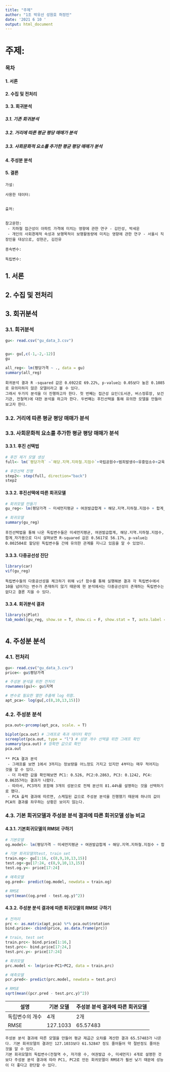 ```yaml
---
title: "주제"
author: "1조 박유선 성원호 허정민"
date: '2021 6 10 '
output: html_document
---
```


# 주제:

### 목차
#### 1. 서론
#### 2. 수집 및 전처리
#### 3. 3. 회귀분석
##### 3.1. 기존 회귀분석
##### 3.2. 거리에 따른 평균 평당 매매가 분석
##### 3.3. 사회문화적 요소를 추가한 평균 평당 매매가 분석
#### 4. 주성분 분석
#### 5. 결론

```
가설:  

사용한 데이터:  


출처:  


참고문헌:  
 - 지하철 접근성이 아파트 가격에 미치는 영향에 관한 연구 - 김민성, 박세운  
 - 개인의 사회경제적 속성과 보행목적이 보행활동량에 미치는 영향에 관한 연구 - 서울시 직장인을 대상으로, 성현곤, 김진유  

종속변수:

독립변수:
```

## 1. 서론

## 2. 수집 및 전처리

## 3. 회귀분석
### 3.1. 회귀분석
```r
gu<- read.csv("gu_data_3.csv")


gu<- gu[,c(-1,-2,-12)]
gu

all_reg<- lm(평당가격 ~ ., data = gu)
summary(all_reg)
```
```
회귀분석 결과 R -squared 값은 0.6922로 69.22%, p-value는 0.05보다 높은 0.1085로 유의미하지 않은 모델이라고 볼 수 있다.  
그래서 두가지 분석을 더 진행하고자 한다. 첫 번째는 접근성 요인(도서관, 버스정류장, 보건기관, 전철역)에 대한 분석을 하고자 한다. 두번째는 후진선택을 통해 유의한 모델을 만들어보고자 한다.
```


### 3.2. 거리에 따른 평균 평당 매매가 분석


### 3.3. 사회문화적 요소를 추가한 평균 평당 매매가 분석
#### 3.3.1. 후진 선택법
```r
# 후진 제거 모델 생성
full<- lm(`평당가격` ~`해당.지역.지하철.지점수`+국립공원수+범죄발생수+유흥업소수+교육기관수+보건기관수+합계_자가용+보유도서합계+여권발급합계+은행합계+미세먼지평균 , data= gu)

# 후진선택 진행
step2<- step(full, direction="back")
step2
```



#### 3.3.2. 후진선택에 따른 회귀모델
```r
# 회귀모델 만들기
gu_reg<- lm(평당가격 ~ 미세먼지평균 + 여권발급합계 + 해당.지역.지하철.지점수 + 합계_자가용, data = gu)

# 회귀모델
summary(gu_reg)
```

```
후진선택법을 통해 나온 독립변수들은 미세먼지평균, 여권발급합계, 해당.지역.지하철.지점수, 합계_자가용으로 다시 살펴보면 R-squared 값은 0.5617로 56.17%, p-value는 0.002504로 할당된 독립변수들 간에 유의한 관계를 지니고 있음을 알 수 있었다.
```

#### 3.3.3. 다중공선성 진단
```r
library(car)
vif(gu_reg)
```

```
독립변수들의 다중공선성을 체크하기 위해 vif 함수를 통해 실행해본 결과 각 독립변수에서 10을 넘어가는 변수가 존재하지 않기 때문에 현 분석에서는 다중공선성이 존재하는 독립변수는 없다고 결론 지을 수 있다.
```

#### 3.3.4. 회귀분석 결과
```r
library(sjPlot)
tab_model(gu_reg, show.se = T, show.ci = F, show.stat = T, auto.label = F, encoding = "EUC-KR")
```

```

```


## 4. 주성분 분석
### 4.1. 전처리
```r
gu<- read.csv("gu_data_3.csv")
price<- gu$평당가격

# 주성분 분석을 위한 전처리
rownames(gu)<- gu$지역

# 변수로 필요한 열만 추출해 log 취함.
apt_pca<- log(gu[,c(8,10,13,15)])
```

### 4.2. 주성분 분석
```r
pca.out<-prcomp(apt_pca, scale. = T)

biplot(pca.out) # 그래프로 축과 데이터 확인
screeplot(pca.out, type = "l") # 성분 개수 선택을 위한 그래프 확인
summary(pca.out) # 정확한 값으로 확인
pca.out
```

```
** PCA 결과 분석
 - 그래프를 보면 1에서 3까지는 정보량을 어느정도 가지고 있지만 4부터는 매우 적어지는 것을 알 수 있다.  
 - 더 자세한 값을 확인해보면 PC1: 0.526, PC2:0.2863, PC3: 0.1242, PC4: 0.06357라는 결과가 나왔다.  
 - 따라서, PC3까지 포함해 3개의 성분으로 전체 분산의 81.44%를 설명하는 것을 선택하기로 했다.  
 - PCA 출력 결과에 따르면, 스케일된 값으로 주성분 분석을 진행했기 때문에 하나의 값이 PCA의 결과를 좌우하는 상황은 보이지 않는다.
```


### 4.3. 기본 회귀모델과 주성분 분석 결과에 따른 회귀모델 성능 비교
#### 4.3.1. 기본회귀모델의 RMSE 구하기
```r
# 기본모델
og.model<- lm(평당가격 ~ 미세먼지평균 + 여권발급합계 + 해당.지역.지하철.지점수 + 합계_자가용, data = og.gu)

# 기본 회귀모델의test, train set
train.og<- gu[1:16, c(8,9,10,13,15)]
test.og<-gu[17:24, c(8,9,10,13,15)]
test.og.y<- price[17:24]

# 예측모델
og.pred<- predict(og.model, newdata = train.og)

# RMSE
sqrt(mean((og.pred - test.og.y)^2))
```

#### 4.3.2. 주성분 분석 결과에 따른 회귀모델의 RMSE 구하기
```r
# 전처리
prc <- as.matrix(apt_pca) %*% pca.out$rotation
bind.price<- cbind(price, as.data.frame(prc))

# train, test set
train.prc<- bind.price[1:16,]
test.prc<- bind.price[17:24,]
test.prc.y<- price[17:24]

# 회귀모델
prc.model <- lm(price~PC1+PC2, data = train.prc)

# 예측모델
pcr.pred<- predict(prc.model, newdata = test.prc)

# RMSE
sqrt(mean((pcr.pred - test.prc.y)^2))
```

설명|기본 모델|주성분 분석 결과에 따른 회귀모델
-----|----------|--------
독립변수의 개수|4개|2개
RMSE|127.1033|65.57483


```
주성분 분석 결과에 따른 모델을 만들어 평균 제곱근 오차를 계산한 결과 65.57483가 나온다. 기본 회귀모델의 결과인 127.1033보다 61.52847 정도 줄어들어 약 절반정도 줄어든 것을 알 수 있다.  
기본 회귀모델의 독립변수(전철역 수, 자가용 수, 여권발급 수, 미세먼지) 4개로 설명한 것보다 주성분 분석 결과에 따라 PC1, PC2로 만든 회귀모델이 RMSE가 훨씬 낮기 때문에 성능이 더 좋다고 판단할 수 있다. 
```